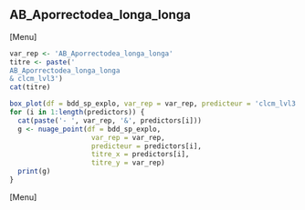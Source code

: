##  AB_Aporrectodea_longa_longa
[Menu]
```r
var_rep <- 'AB_Aporrectodea_longa_longa'
titre <- paste('
AB_Aporrectodea_longa_longa
& clcm_lvl3')
cat(titre)

box_plot(df = bdd_sp_explo, var_rep = var_rep, predicteur = 'clcm_lvl3', titre_x = 'clcm_lvl3', titre_y = var_rep)
for (i in 1:length(predictors)) {
  cat(paste('- ', var_rep, '&', predictors[i]))
  g <- nuage_point(df = bdd_sp_explo,
                    var_rep = var_rep,
                    predicteur = predictors[i],
                    titre_x = predictors[i],
                    titre_y = var_rep)
  print(g)
}
```
[Menu] 




